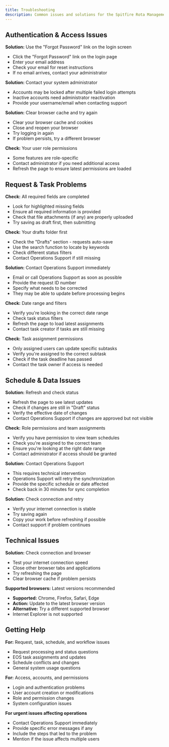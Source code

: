 ```yaml
---
title: Troubleshooting
description: Common issues and solutions for the Spitfire Rota Management System
---
```



## Authentication & Access Issues

<Accordion>
  <AccordionItem title="Can't remember password" icon="tabler:lock">
    <p><strong>Solution:</strong> Use the "Forgot Password" link on the login screen</p>
    <ul>
      <li>Click the "Forgot Password" link on the login page</li>
      <li>Enter your email address</li>
      <li>Check your email for reset instructions</li>
      <li>If no email arrives, contact your administrator</li>
    </ul>
  </AccordionItem>

  <AccordionItem title="Account locked or disabled" icon="tabler:user-off">
    <p><strong>Solution:</strong> Contact your system administrator</p>
    <ul>
      <li>Accounts may be locked after multiple failed login attempts</li>
      <li>Inactive accounts need administrator reactivation</li>
      <li>Provide your username/email when contacting support</li>
    </ul>
  </AccordionItem>

  <AccordionItem title="Page won't load after login" icon="tabler:refresh">
    <p><strong>Solution:</strong> Clear browser cache and try again</p>
    <ul>
      <li>Clear your browser cache and cookies</li>
      <li>Close and reopen your browser</li>
      <li>Try logging in again</li>
      <li>If problem persists, try a different browser</li>
    </ul>
  </AccordionItem>

  <AccordionItem title="Features missing from menu" icon="tabler:menu-2">
    <p><strong>Check:</strong> Your user role permissions</p>
    <ul>
      <li>Some features are role-specific</li>
      <li>Contact administrator if you need additional access</li>
      <li>Refresh the page to ensure latest permissions are loaded</li>
    </ul>
  </AccordionItem>
</Accordion>

## Request & Task Problems

<Accordion>
  <AccordionItem title="Can't submit request" icon="tabler:send">
    <p><strong>Check:</strong> All required fields are completed</p>
    <ul>
      <li>Look for highlighted missing fields</li>
      <li>Ensure all required information is provided</li>
      <li>Check that file attachments (if any) are properly uploaded</li>
      <li>Try saving as draft first, then submitting</li>
    </ul>
  </AccordionItem>

  <AccordionItem title="Request disappeared" icon="tabler:search">
    <p><strong>Check:</strong> Your drafts folder first</p>
    <ul>
      <li>Check the "Drafts" section - requests auto-save</li>
      <li>Use the search function to locate by keywords</li>
      <li>Check different status filters</li>
      <li>Contact Operations Support if still missing</li>
    </ul>
  </AccordionItem>

  <AccordionItem title="Wrong information submitted" icon="tabler:edit">
    <p><strong>Solution:</strong> Contact Operations Support immediately</p>
    <ul>
      <li>Email or call Operations Support as soon as possible</li>
      <li>Provide the request ID number</li>
      <li>Specify what needs to be corrected</li>
      <li>They may be able to update before processing begins</li>
    </ul>
  </AccordionItem>

  <AccordionItem title="Can't see assigned EOS tasks" icon="tabler:list">
    <p><strong>Check:</strong> Date range and filters</p>
    <ul>
      <li>Verify you're looking in the correct date range</li>
      <li>Check task status filters</li>
      <li>Refresh the page to load latest assignments</li>
      <li>Contact task creator if tasks are still missing</li>
    </ul>
  </AccordionItem>

  <AccordionItem title="Can't update task status" icon="tabler:edit-off">
    <p><strong>Check:</strong> Task assignment permissions</p>
    <ul>
      <li>Only assigned users can update specific subtasks</li>
      <li>Verify you're assigned to the correct subtask</li>
      <li>Check if the task deadline has passed</li>
      <li>Contact the task owner if access is needed</li>
    </ul>
  </AccordionItem>
</Accordion>

## Schedule & Data Issues

<Accordion>
  <AccordionItem title="Schedule changes not showing" icon="tabler:calendar-off">
    <p><strong>Solution:</strong> Refresh and check status</p>
    <ul>
      <li>Refresh the page to see latest updates</li>
      <li>Check if changes are still in "Draft" status</li>
      <li>Verify the effective date of changes</li>
      <li>Contact Operations Support if changes are approved but not visible</li>
    </ul>
  </AccordionItem>

  <AccordionItem title="Can't see team schedules" icon="tabler:users">
    <p><strong>Check:</strong> Role permissions and team assignments</p>
    <ul>
      <li>Verify you have permission to view team schedules</li>
      <li>Check you're assigned to the correct team</li>
      <li>Ensure you're looking at the right date range</li>
      <li>Contact administrator if access should be granted</li>
    </ul>
  </AccordionItem>

  <AccordionItem title="CIPHR sync failed" icon="tabler:database-off">
    <p><strong>Solution:</strong> Contact Operations Support</p>
    <ul>
      <li>This requires technical intervention</li>
      <li>Operations Support will retry the synchronization</li>
      <li>Provide the specific schedule or date affected</li>
      <li>Check back in 30 minutes for sync completion</li>
    </ul>
  </AccordionItem>

  <AccordionItem title="Data not saving" icon="tabler:device-floppy">
    <p><strong>Solution:</strong> Check connection and retry</p>
    <ul>
      <li>Verify your internet connection is stable</li>
      <li>Try saving again</li>
      <li>Copy your work before refreshing if possible</li>
      <li>Contact support if problem continues</li>
    </ul>
  </AccordionItem>
</Accordion>

## Technical Issues

<Accordion>
  <AccordionItem title="Page loading slowly" icon="tabler:loader">
    <p><strong>Solution:</strong> Check connection and browser</p>
    <ul>
      <li>Test your internet connection speed</li>
      <li>Close other browser tabs and applications</li>
      <li>Try refreshing the page</li>
      <li>Clear browser cache if problem persists</li>
    </ul>
  </AccordionItem>

  <AccordionItem title="Browser compatibility" icon="tabler:browser">
    <p><strong>Supported browsers:</strong> Latest versions recommended</p>
    <ul>
      <li><strong>Supported:</strong> Chrome, Firefox, Safari, Edge</li>
      <li><strong>Action:</strong> Update to the latest browser version</li>
      <li><strong>Alternative:</strong> Try a different supported browser</li>
      <li>Internet Explorer is not supported</li>
    </ul>
  </AccordionItem>
</Accordion>

## Getting Help

<Accordion>
  <AccordionItem title="Contact Operations Support" icon="tabler:headset">
    <p><strong>For:</strong> Request, task, schedule, and workflow issues</p>
    <ul>
      <li>Request processing and status questions</li>
      <li>EOS task assignments and updates</li>
      <li>Schedule conflicts and changes</li>
      <li>General system usage questions</li>
    </ul>
  </AccordionItem>

  <AccordionItem title="Contact System Administrator" icon="tabler:shield">
    <p><strong>For:</strong> Access, accounts, and permissions</p>
    <ul>
      <li>Login and authentication problems</li>
      <li>User account creation or modifications</li>
      <li>Role and permission changes</li>
      <li>System configuration issues</li>
    </ul>
  </AccordionItem>

  <AccordionItem title="Emergency Support" icon="tabler:urgent">
    <p><strong>For urgent issues affecting operations</strong></p>
    <ul>
      <li>Contact Operations Support immediately</li>
      <li>Provide specific error messages if any</li>
      <li>Include the steps that led to the problem</li>
      <li>Mention if the issue affects multiple users</li>
    </ul>
  </AccordionItem>
</Accordion>